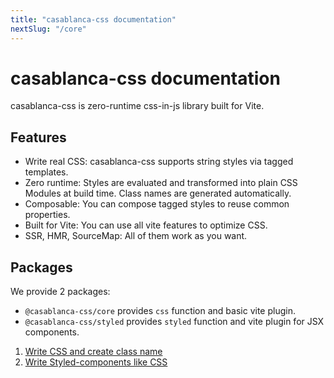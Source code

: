 ```yaml
---
title: "casablanca-css documentation"
nextSlug: "/core"
---
```


# casablanca-css documentation

casablanca-css is zero-runtime css-in-js library built for Vite.

## Features

* Write real CSS: casablanca-css supports string styles via tagged templates.
* Zero runtime: Styles are evaluated and transformed into plain CSS Modules at build time. Class names are generated automatically.
* Composable: You can compose tagged styles to reuse common properties.
* Built for Vite: You can use all vite features to optimize CSS.
* SSR, HMR, SourceMap: All of them work as you want. 

## Packages

We provide 2 packages: 

+ `@casablanca-css/core` provides `css` function and basic vite plugin. 
+ `@casablanca-css/styled` provides `styled` function and vite plugin for JSX components.

1. [Write CSS and create class name](./core)
1. [Write Styled-components like CSS](./styled)